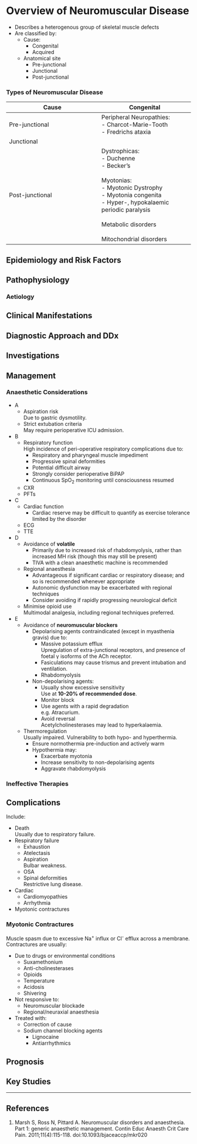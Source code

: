 # Overview of Neuromuscular Disease

* Describes a heterogenous group of skeletal muscle defects
* Are classified by:
	* Cause:
		* Congenital
		* Acquired
	* Anatomical site
		* Pre-junctional
		* Junctional
		* Post-junctional

### Types of Neuromuscular Disease


|Cause|Congenital|Acquired|
|--|--|
|Pre-junctional|Peripheral Neuropathies:<br>- Charcot-Marie-Tooth<br>- Fredrichs ataxia|- Motor neurone disease<br>- MS<br>- GBS<br>- Diabetic neuropathy|
|Junctional||- MG<br>- Eaton-Lambert Syndome|
|Post-junctional|Dystrophicas:<br>- Duchenne<br>- Becker's<br><br>Myotonias:<br>- Myotonic Dystrophy<br>- Myotonia congenita<br>- Hyper-, hypokalaemic periodic paralysis<br><br>Metabolic disorders<br><br>Mitochondrial disorders|- Inflammatory myopathies<br>- Critical illness myopathy|





## Epidemiology and Risk Factors

## Pathophysiology

### Aetiology




## Clinical Manifestations

## Diagnostic Approach and DDx

## Investigations

## Management

### Anaesthetic Considerations

* A
	* Aspiration risk  
	Due to gastric dysmotility.
	* Strict extubation criteria  
	May require perioperative ICU admission.
* B
	* Respiratory function  
	High incidence of peri-operative respiratory complications due to:
		* Respiratory and pharyngeal muscle impediment
		* Progressive spinal deformities
		* Potential difficult airway
		* Strongly consider perioperative BiPAP
		* Continuous SpO<sub>2</sub> monitoring until consciousness resumed
	* CXR
	* PFTs
* C
	* Cardiac function
		* Cardiac reserve may be difficult to quantify as exercise tolerance limited by the disorder
	* ECG
	* TTE
* D
	* Avoidance of **volatile**
		* Primarily due to increased risk of rhabdomyolysis, rather than increased MH risk (though this may still be present)
		* TIVA with a clean anaesthetic machine is recommended
	* Regional anaesthesia
		* Advantageous if significant cardiac or respiratory disease; and so is recommended whenever appropriate
		* Autonomic dysfunction may be exacerbated with regional techniques
		* Consider avoiding if rapidly progressing neurological deficit
	* Minimise opioid use  
	Multimodal analgesia, including regional techniques preferred.
* E
	* Avoidance of **neuromuscular blockers**
		* Depolarising agents contraindicated (except in myasthenia gravis) due to:
			* Massive potassium efflux  
			Upregulation of extra-junctional receptors, and presence of foetal γ isoforms of the ACh receptor.
			* Fasiculations may cause trismus and prevent intubation and ventilation.
			* Rhabdomyolysis
		* Non-depolarising agents:
			* Usually show excessive sensitivity  
			Use at **10-20% of recommended dose**.
			* Monitor block
			* Use agents with a rapid degradation  
			e.g. Atracurium.
			* Avoid reversal  
			Acetylcholinesterases may lead to hyperkalaemia.
	* Thermoregulation  
	Usually impaired. Vulnerability to both hypo- and hyperthermia.
		* Ensure normothermia pre-induction and actively warm
		* Hypothermia may:
			* Exacerbate myotonia
			* Increase sensitivity to non-depolarising agents
			* Aggravate rhabdomyolysis

### Ineffective Therapies

## Complications

Include:

* Death  
Usually due to respiratory failure.
* Respiratory failure
	* Exhaustion
	* Atelectasis
	* Aspiration  
	Bulbar weakness.
	* OSA
	* Spinal deformities  
	Restrictive lung disease.
* Cardiac
	* Cardiomyopathies
	* Arrhythmia
* Myotonic contractures


### Myotonic Contractures  

Muscle spasm due to excessive Na<sup>+</sup> influx or Cl<sup>-</sup> efflux across a membrane. Contractures are usually:

* Due to drugs or environmental conditions
	* Suxamethonium
	* Anti-cholinesterases
	* Opioids
	* Temperature
	* Acidosis
	* Shivering
* Not responsive to:
	* Neuromuscular blockade
	* Regional/neuraxial anaesthesia
* Treated with:
	* Correction of cause
	* Sodium channel blocking agents
		* Lignocaine
		* Antiarrhythmics


## Prognosis

## Key Studies


---

## References

1. Marsh S, Ross N, Pittard A. Neuromuscular disorders and anaesthesia. Part 1: generic anaesthetic management. Contin Educ Anaesth Crit Care Pain. 2011;11(4):115-118. doi:10.1093/bjaceaccp/mkr020
